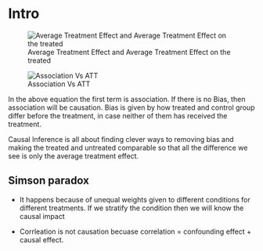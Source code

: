 # Intro

![Average Treatment Effect and Average Treatment Effect on the treated](/Images/att.png)

![Association Vs ATT](/Images/association_ate.png)

In the above equation the first term is association. If there is no Bias, then association will be causation. Bias is given by how treated and control group differ before the treatment, in case neither of them has received the treatment.

Causal Inference is all about finding clever ways to removing bias and making the treated and untreated comparable so that all the difference we see is only the average treatment effect.


## Simson paradox
* It happens because of unequal weights given to different conditions for different treatments. If we stratify the condition then we will know the causal impact

* Corrleation is not causation becuase correlation = confounding effect + causal effect.
